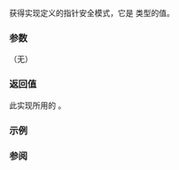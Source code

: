 {{cpp/title|get_pointer_safety}}
{{cpp/memory/navbar}}
{{ddcl|header=memory|since=c++11|removed=c++23|
std::pointer_safety get_pointer_safety() noexcept;
}}

获得实现定义的指针安全模式，它是 {{lc|std::pointer_safety}} 类型的值。

===参数===
（无）

===返回值===
此实现所用的 {{tt|pointer_safety}}。

===示例===
{{example
|p=true
|code=
#include &lt;iostream&gt;
#include &lt;memory&gt;

int main()
{
    std::cout &lt;&lt; "指针安全性: ";
    switch (std::get_pointer_safety())
    {
        case std::pointer_safety::strict:
            std::cout &lt;&lt; "严格\n";
            break;
        case std::pointer_safety::preferred:
            std::cout &lt;&lt; "首选\n";
            break;
        case std::pointer_safety::relaxed:
            std::cout &lt;&lt; "宽松\n";
            break;
    }
}
|output=
指针安全性: 宽松
}}

===参阅===
{{dsc begin}}
{{dsc inc|cpp/memory/gc/dsc pointer_safety}}
{{dsc end}}

{{langlinks|de|en|es|fr|it|ja|pt|ru}}